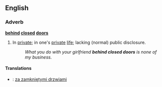 ==English==

===Adverb===
'''[[behind]] [[closed]] [[doors]]'''

# {{context|prepositional phrase|idiom}} In [[private]]; in one's [[private]] [[life]]; lacking (normal) public disclosure.
#: ''What you do with your girlfriend '''behind closed doors''' is none of my business.''

====Translations====
*{{pl}}: [[za zamkniętymi drzwiami]]
